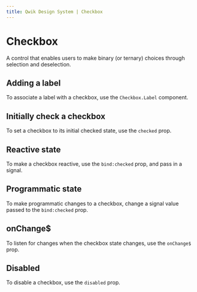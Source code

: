 ```yaml
---
title: Qwik Design System | Checkbox
---
```


# Checkbox

A control that enables users to make binary (or ternary) choices through selection and deselection.

<Showcase name="hero" />


## Adding a label

To associate a label with a checkbox, use the `Checkbox.Label` component.

<Showcase name="label" />

## Initially check a checkbox

To set a checkbox to its initial checked state, use the `checked` prop.

<Showcase name="initial" />

## Reactive state

To make a checkbox reactive, use the `bind:checked` prop, and pass in a signal.

<Showcase name="reactive" />

## Programmatic state

To make programmatic changes to a checkbox, change a signal value passed to the `bind:checked` prop.

<Showcase name="programmatic" />

## onChange$

To listen for changes when the checkbox state changes, use the `onChange$` prop.

<Showcase name="change" />

## Disabled

To disable a checkbox, use the `disabled` prop.

<Showcase name="disabled" />


